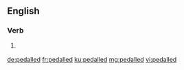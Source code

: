 ==English==

===Verb===
{{head|en|verb form}}

# {{context|British|lang=en}} {{en-past of|pedal}}

[[de:pedalled]]
[[fr:pedalled]]
[[ku:pedalled]]
[[mg:pedalled]]
[[vi:pedalled]]